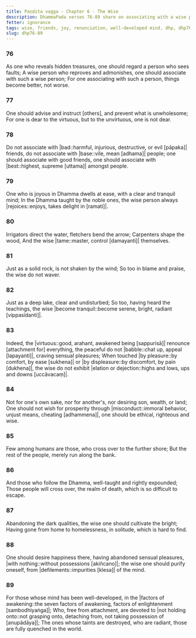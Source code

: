 ```yaml
---
title: Paṇḍita vagga - Chapter 6 - The Wise
description: DhammaPada verses 76-89 share on associating with a wise person, characteristics of such a person, the importance of joy in the Dhamma, the benefits of renunciation, and the qualities of a well-developed mind.
fetter: ignorance
tags: wise, friends, joy, renunciation, well-developed mind, dhp, dhp76-89
slug: dhp76-89
---
```


### 76

As one who reveals hidden treasures,
one should regard a person who sees faults;
A wise person who reproves and admonishes,
one should associate with such a wise person;
For one associating with such a person,
things become better, not worse.

### 77

One should advise and instruct [others],
and prevent what is unwholesome;
For one is dear to the virtuous,
but to the unvirtuous, one is not dear.

### 78

Do not associate with |bad::harmful, injurious, destructive, or evil [pāpaka]| friends,
do not associate with |base::vile, mean [adhama]| people;
one should associate with good friends,
one should associate with |best::highest, supreme [uttama]| amongst people.

### 79

One who is joyous in Dhamma dwells at ease,
with a clear and tranquil mind;
In the Dhamma taught by the noble ones,
the wise person always |rejoices::enjoys, takes delight in [ramati]|. 

### 80

Irrigators direct the water,
fletchers bend the arrow;
Carpenters shape the wood,
And the wise |tame::master, control [damayanti]| themselves.

### 81

Just as a solid rock,
is not shaken by the wind;
So too in blame and praise,
the wise do not waver.

### 82

Just as a deep lake,
clear and undisturbed;
So too, having heard the teachings,
the wise |become tranquil::become serene, bright, radiant [vippasīdanti]|.

### 83

Indeed, the |virtuous::good, arahant, awakened being [sappurisā]| renounce [attachment for] everything,
the peaceful do not |babble::chat up, appeal [lapayanti]|, craving sensual pleasures;
When touched |by pleasure::by comfort, by ease [sukhena]| or |by displeasure::by discomfort, by pain [dukhena]|,
the wise do not exhibit |elation or dejection::highs and lows, ups and downs [uccāvacaṃ]|.

### 84

Not for one's own sake, nor for another's,
nor desiring son, wealth, or land;
One should not wish for prosperity through |misconduct::immoral behavior, unjust means, cheating [adhammena]|,
one should be ethical, righteous and wise.

### 85

Few among humans are those,
who cross over to the further shore;
But the rest of the people,
merely run along the bank.

### 86

And those who follow the Dhamma,
well-taught and rightly expounded;
Those people will cross over,
the realm of death, which is so difficult to escape.

### 87

Abandoning the dark qualities,
the wise one should cultivate the bright;
Having gone from home to homelessness,
in solitude, which is hard to find.

### 88

One should desire happiness there,
having abandoned sensual pleasures, |with nothing::without possessions [akiñcano]|;
the wise one should purify oneself,
from |defilements::impurities [klesa]| of the mind.

### 89

For those whose mind has been well-developed,
in the |factors of awakening::the seven factors of awakening, factors of enlightenment [sambodhiyaṅga]|;
Who, free from attachment,
are devoted to |not holding onto::not grasping onto, detaching from, not taking possession of [anupādāya]|;
The ones whose taints are destroyed, who are radiant,
those are fully quenched in the world.
